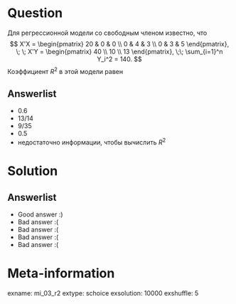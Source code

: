 Question
========

Для регрессионной модели со свободным членом известно, что 
$$
X'X = \begin{pmatrix}
20 & 0 & 0 \\
0 & 4 & 3 \\
0 & 3 & 5 
\end{pmatrix}, \; \;
X'Y = \begin{pmatrix}
40 \\
10 \\
13
\end{pmatrix}, \;\;
\sum_{i=1}^n Y_i^2 = 140.
$$
Коэффициент $R^2$ в этой модели равен


Answerlist
----------
*  $0.6$ 
*  $13/14$
*  $9/35$ 
*  $0.5$ 
*  недостаточно информации, чтобы вычислить $R^2$ 

Solution
========

Answerlist
----------
*  Good answer :)
*  Bad answer :(
*  Bad answer :(
*  Bad answer :(
*  Bad answer :(

Meta-information
================
exname: mi_03_r2
extype: schoice
exsolution: 10000
exshuffle: 5
